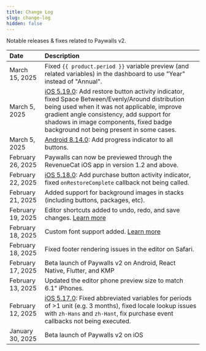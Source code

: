 ```yaml
---
title: Change Log
slug: change-log
hidden: false
---
```


Notable releases & fixes related to Paywalls v2.

| Date | Description |
| :--- | :---------- |
| March 15, 2025 | Fixed `{{ product.period }}` variable preview (and related variables) in the dashboard to use "Year" instead of "Annual". |
| March 5, 2025 | [iOS 5.19.0](https://github.com/RevenueCat/purchases-ios/pull/4854): Add restore button activity indicator, fixed Space Between/Evenly/Around distribution being used when it was not applicable, improve gradient angle consistency, add support for shadows in image components, fixed badge background not being present in some cases. |
| March 5, 2025 | [Android 8.14.0](https://github.com/RevenueCat/purchases-android/pull/2223):  Add progress indicator to all buttons. |
| February 26, 2025 | Paywalls can now be previewed through the RevenueCat iOS app in version 1.2 and above. |
| February 22, 2025 | [iOS 5.18.0](https://github.com/RevenueCat/purchases-ios/pull/4815): Add purchase button activity indicator, fixed `onRestoreComplete` callback not being called. |
| February 21, 2025 | Added support for background images in stacks (including buttons, packages, etc). |
| February 19, 2025 | Editor shortcuts added to undo, redo, and save changes. [Learn more](https://www.revenuecat.com/docs/tools/paywalls-v2/creating-paywalls#modifying-components) |
| February 18, 2025 | Custom font support added. [Learn more](https://www.revenuecat.com/docs/tools/paywalls-v2/creating-paywalls/components#custom-fonts)  |
| February 18, 2025 | Fixed footer rendering issues in the editor on Safari. |
| February 17, 2025 | Beta launch of Paywalls v2 on Android, React Native, Flutter, and KMP |
| February 13, 2025 | Updated the editor phone preview size to match 6.1" iPhones. |
| February 12, 2025 | [iOS 5.17.0](https://github.com/RevenueCat/purchases-ios/pull/4783): Fixed abbreviated variables for periods of >1 unit (e.g. 3 months), fixed locale lookup issues with `zh-Hans` and `zh-Hant`, fix purchase event callbacks not being executed. |
| January 30, 2025 | Beta launch of Paywalls v2 on iOS |